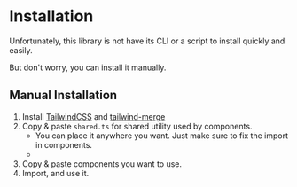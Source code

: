 
# Installation

Unfortunately, this library is not have its CLI or a script to install quickly and easily.

But don't worry, you can install it manually.

## Manual Installation

1. Install [TailwindCSS](https://tailwindcss.com/docs/installation) and [tailwind-merge](https://github.com/dhiwise/tailwind-merge)
2. Copy & paste `shared.ts` for shared utility used by components.
    * You can place it anywhere you want. Just make sure to fix the import in components.
    * <LoadedCode from="https://raw.githubusercontent.com/p-sw/ui/main/packages/react/shared.tsx" />
3. Copy & paste components you want to use.
4. Import, and use it.

